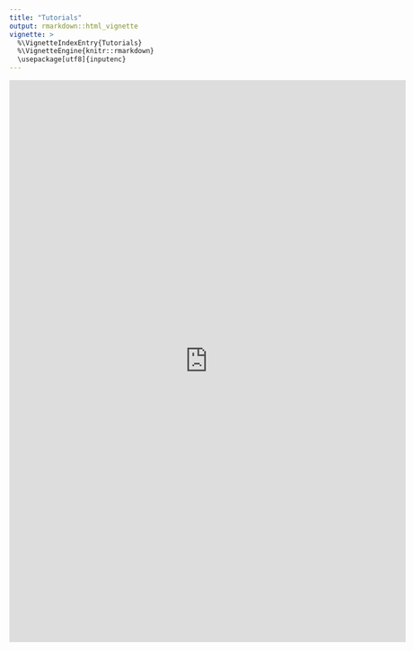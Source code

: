 ```yaml
---
title: "Tutorials"
output: rmarkdown::html_vignette
vignette: >
  %\VignetteIndexEntry{Tutorials}
  %\VignetteEngine{knitr::rmarkdown}
  \usepackage[utf8]{inputenc}
---
```



<iframe
  src="https://certara.shinyapps.io/Tutorial_RsNLME/"
  style="width:140%; height:1000px;" frameBorder="0"></iframe>
